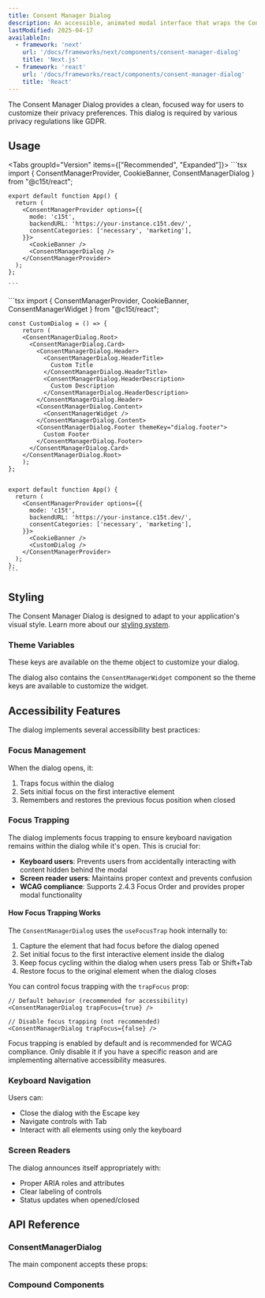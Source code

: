 ```yaml
---
title: Consent Manager Dialog
description: An accessible, animated modal interface that wraps the Consent Manager Widget for a focused privacy customization experience.
lastModified: 2025-04-17
availableIn:
  - framework: 'next'
    url: '/docs/frameworks/next/components/consent-manager-dialog'
    title: 'Next.js'
  - framework: 'react'
    url: '/docs/frameworks/react/components/consent-manager-dialog'
    title: 'React'
---
```


The Consent Manager Dialog provides a clean, focused way for users to customize their privacy preferences. This dialog is required by various privacy regulations like GDPR.

## Usage

<Tabs groupId="Version" items={["Recommended", "Expanded"]}>
  <Tab value="Recommended">
    ```tsx
    import { ConsentManagerProvider, CookieBanner, ConsentManagerDialog } from "@c15t/react";

    export default function App() {
      return (
        <ConsentManagerProvider options={{
          mode: 'c15t',
          backendURL: 'https://your-instance.c15t.dev/',
          consentCategories: ['necessary', 'marketing'],
        }}>
          <CookieBanner /> 
          <ConsentManagerDialog />
        </ConsentManagerProvider>
      );
    };

    ```
  </Tab>

  <Tab value="expanded">
    ```tsx
    import { ConsentManagerProvider, CookieBanner, ConsentManagerWidget } from "@c15t/react";

    const CustomDialog = () => {
    	return (
        <ConsentManagerDialog.Root>
          <ConsentManagerDialog.Card>
            <ConsentManagerDialog.Header>
              <ConsentManagerDialog.HeaderTitle>
                Custom Title
              </ConsentManagerDialog.HeaderTitle>
              <ConsentManagerDialog.HeaderDescription>
                Custom Description
              </ConsentManagerDialog.HeaderDescription>
            </ConsentManagerDialog.Header>
            <ConsentManagerDialog.Content>
              <ConsentManagerWidget />
            </ConsentManagerDialog.Content>
            <ConsentManagerDialog.Footer themeKey="dialog.footer">
              Custom Footer
            </ConsentManagerDialog.Footer>
          </ConsentManagerDialog.Card>
        </ConsentManagerDialog.Root>
    	);
    };


    export default function App() {
      return (
        <ConsentManagerProvider options={{
          mode: 'c15t',
          backendURL: 'https://your-instance.c15t.dev/',
          consentCategories: ['necessary', 'marketing'],
        }}>
          <CookieBanner />
          <CustomDialog /> 
        </ConsentManagerProvider>
      );
    };
    ```
  </Tab>
</Tabs>

## Styling

The Consent Manager Dialog is designed to adapt to your application's visual style. Learn more about our [styling system](/docs/react/styling/overview).

### Theme Variables

These keys are available on the theme object to customize your dialog.

The dialog also contains the `ConsentManagerWidget` component so the theme keys are available to customize the widget.

<AutoTypeTable path="./packages/react/src/components/consent-manager-dialog/theme.ts" name="ConsentManagerDialogTheme" />

## Accessibility Features

The dialog implements several accessibility best practices:

### Focus Management

When the dialog opens, it:

1. Traps focus within the dialog
2. Sets initial focus on the first interactive element
3. Remembers and restores the previous focus position when closed

### Focus Trapping

The dialog implements focus trapping to ensure keyboard navigation remains within the dialog while it's open. This is crucial for:

- **Keyboard users**: Prevents users from accidentally interacting with content hidden behind the modal
- **Screen reader users**: Maintains proper context and prevents confusion
- **WCAG compliance**: Supports 2.4.3 Focus Order and provides proper modal functionality

#### How Focus Trapping Works

The `ConsentManagerDialog` uses the `useFocusTrap` hook internally to:

1. Capture the element that had focus before the dialog opened
2. Set initial focus to the first interactive element inside the dialog
3. Keep focus cycling within the dialog when users press Tab or Shift+Tab
4. Restore focus to the original element when the dialog closes

You can control focus trapping with the `trapFocus` prop:

```tsx
// Default behavior (recommended for accessibility)
<ConsentManagerDialog trapFocus={true} />

// Disable focus trapping (not recommended)
<ConsentManagerDialog trapFocus={false} />
```

<Callout type="info">
  Focus trapping is enabled by default and is recommended for WCAG compliance. Only disable it if you have a specific reason and are implementing alternative accessibility measures.
</Callout>

### Keyboard Navigation

Users can:

- Close the dialog with the Escape key
- Navigate controls with Tab
- Interact with all elements using only the keyboard

### Screen Readers

The dialog announces itself appropriately with:

- Proper ARIA roles and attributes
- Clear labeling of controls
- Status updates when opened/closed

## API Reference

### ConsentManagerDialog

The main component accepts these props:

<AutoTypeTable path="./packages/react/src/components/consent-manager-dialog/consent-manager-dialog.tsx" name="ConsentManagerDialogProps" />

### Compound Components

<AutoTypeTable path="./packages/react/src/components/consent-manager-dialog/index.ts" name="ConsentManagerDialogCompoundComponent" />